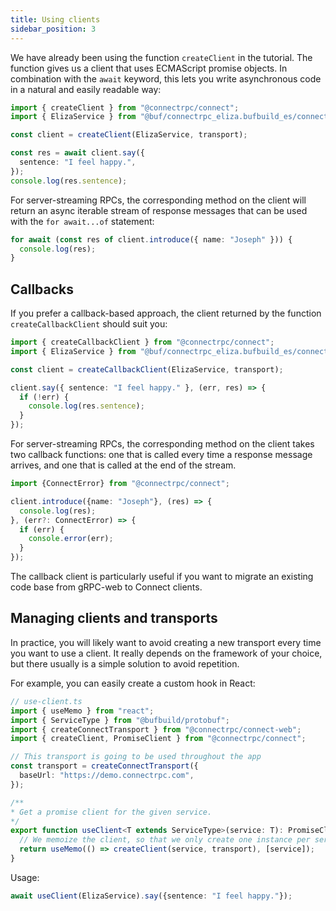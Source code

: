 ```yaml
---
title: Using clients
sidebar_position: 3
---
```


We have already been using the function `createClient` in the tutorial. The
function gives us a client that uses ECMAScript promise objects. In combination
with the `await` keyword, this lets you write asynchronous
code in a natural and easily readable way:

```ts
import { createClient } from "@connectrpc/connect";
import { ElizaService } from "@buf/connectrpc_eliza.bufbuild_es/connectrpc/eliza/v1/eliza_pb";

const client = createClient(ElizaService, transport);

const res = await client.say({
  sentence: "I feel happy.",
});
console.log(res.sentence);
```

For server-streaming RPCs, the corresponding method on the client will return
an async iterable stream of response messages that can be used with the
`for await...of` statement:

```ts
for await (const res of client.introduce({ name: "Joseph" })) {
  console.log(res);
}
```

## Callbacks

If you prefer a callback-based approach, the client returned by the function
`createCallbackClient` should suit you:

```ts
import { createCallbackClient } from "@connectrpc/connect";
import { ElizaService } from "@buf/connectrpc_eliza.bufbuild_es/connectrpc/eliza/v1/eliza_pb";

const client = createCallbackClient(ElizaService, transport);

client.say({ sentence: "I feel happy." }, (err, res) => {
  if (!err) {
    console.log(res.sentence);
  }
});
```

For server-streaming RPCs, the corresponding method on the client takes two
callback functions: one that is called every time a response message arrives,
and one that is called at the end of the stream.

```ts
import {ConnectError} from "@connectrpc/connect";

client.introduce({name: "Joseph"}, (res) => {
  console.log(res);
}, (err?: ConnectError) => {
  if (err) {
    console.error(err);
  }
});
```

The callback client is particularly useful if you want to migrate an existing
code base from gRPC-web to Connect clients.


## Managing clients and transports

In practice, you will likely want to avoid creating a new transport every time
you want to use a client. It really depends on the framework of your choice,
but there usually is a simple solution to avoid repetition.

For example, you can easily create a custom hook in React:

```ts
// use-client.ts
import { useMemo } from "react";
import { ServiceType } from "@bufbuild/protobuf";
import { createConnectTransport } from "@connectrpc/connect-web";
import { createClient, PromiseClient } from "@connectrpc/connect";

// This transport is going to be used throughout the app
const transport = createConnectTransport({
  baseUrl: "https://demo.connectrpc.com",
});

/**
* Get a promise client for the given service.
*/
export function useClient<T extends ServiceType>(service: T): PromiseClient<T> {
  // We memoize the client, so that we only create one instance per service.
  return useMemo(() => createClient(service, transport), [service]);
}
```

Usage:

```ts
await useClient(ElizaService).say({sentence: "I feel happy."});
```
